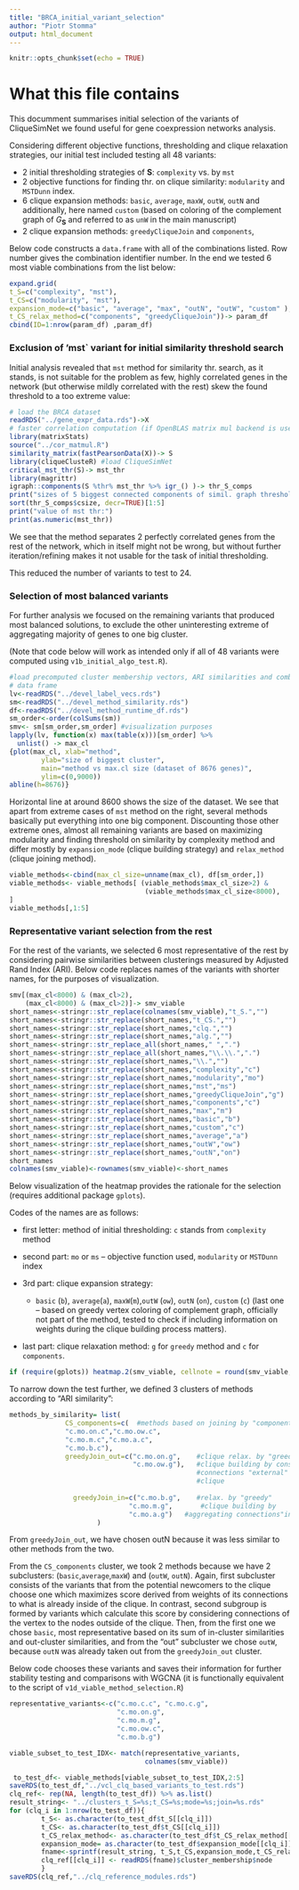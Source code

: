 ---
title: "BRCA_initial_variant_selection"
author: "Piotr Stomma"
output: html_document
---

```{r setup, include=FALSE}
knitr::opts_chunk$set(echo = TRUE)
```

# What this file contains

This documment summarises initial selection of the variants of CliqueSimNet we found useful for gene coexpression networks analysis.

Considering different objective functions, thresholding and clique relaxation strategies, our initial test included testing all 48 variants:

- 2 initial thresholding strategies of $\mathbf{S}$: `complexity` vs. by `mst`
- 2 objective functions for finding thr. on clique similarity: `modularity` and `MSTDunn` index.
- 6 clique expansion methods: `basic`, `average`, `maxW`, `outW`, `outN` and additionally, here named `custom` (based on coloring of the complement graph of $G_{\mathbf{S}}$ and referred to as `unW` in the main manuscript)
- 2 clique expansion methods: `greedyCliqueJoin` and `components`,

Below code constructs a `data.frame` with all of the combinations listed. Row number gives the combination identifier number. In the end we tested 6 most viable combinations from the list below:

```{r}
expand.grid(
t_S=c("complexity", "mst"),
t_CS=c("modularity", "mst"),
expansion_mode=c("basic", "average", "max", "outN", "outW", "custom" ), #custom - coloring of complement graph without caring about weights(unW variant)
t_CS_relax_method=c("components", "greedyCliqueJoin"))-> param_df
cbind(ID=1:nrow(param_df) ,param_df)
```

### Exclusion of 'mst` variant for initial similarity threshold search

Initial analysis revealed that `mst` method for similarity thr. search, as it stands, is not suitable for the problem as few, highly correlated genes in the network (but otherwise mildly correlated with the rest) skew the found threshold to a too extreme value:

```{r t_S, warning=FALSE, message=FALSE}
# load the BRCA dataset
readRDS("../gene_expr_data.rds")->X 
# faster correlation computation (if OpenBLAS matrix mul backend is used):
library(matrixStats)
source("../cor_matmul.R")
similarity_matrix(fastPearsonData(X))-> S
library(cliqueClusteR) #load CliqueSimNet
critical_mst_thr(S)-> mst_thr
library(magrittr)
igraph::components(S %thr% mst_thr %>% igr_() )-> thr_S_comps
print("sizes of 5 biggest connected components of simil. graph thresholded by MST:")
sort(thr_S_comps$csize, decr=TRUE)[1:5]
print("value of mst thr:")
print(as.numeric(mst_thr))
```
We see that the method separates 2 perfectly correlated genes from the rest of the network, which in itself might not be wrong, but without further iteration/refining makes it not usable for the task of initial thresholding. 

This reduced the number of variants to test to 24.

### Selection of most balanced variants

For further analysis we focused on the remaining variants that produced most balanced solutions, to exclude the other uninteresting extreme of aggregating majority of genes to one big cluster.

(Note that code below will work as intended only if all of 48 variants were computed using `v1b_initial_algo_test.R`).

```{r }
#load precomputed cluster membership vectors, ARI similarities and combination
# data frame
lv<-readRDS("../devel_label_vecs.rds")
sm<-readRDS("../devel_method_similarity.rds")
df<-readRDS("../devel_method_runtime_df.rds")
sm_order<-order(colSums(sm))
smv<- sm[sm_order,sm_order] #visualization purposes
lapply(lv, function(x) max(table(x)))[sm_order] %>% 
  unlist() -> max_cl
{plot(max_cl, xlab="method",
        ylab="size of biggest cluster",
        main="method vs max.cl size (dataset of 8676 genes)",
        ylim=c(0,9000))
abline(h=8676)}


```


Horizontal line at around 8600 shows the size of the dataset.
We see that apart from extreme cases of `mst` method on the right,  several methods basically put everything into one big component.
Discounting those other extreme ones, almost all remaining variants are based on maximizing modularity and finding threshold on similarity by complexity method and differ mostly by `expansion_mode` (clique building strategy) and `relax_method` (clique joining method).

```{r}
viable_methods<-cbind(max_cl_size=unname(max_cl), df[sm_order,])
viable_methods<- viable_methods[ (viable_methods$max_cl_size>2) & 
                                  (viable_methods$max_cl_size<8000),
]
viable_methods[,1:5]
```
### Representative variant selection from the rest

For the rest of the variants, we selected 6 most representative of the rest by considering pairwise similarities between clusterings measured by Adjusted Rand Index (ARI).
Below code replaces names of the variants with shorter names, for the purposes of visualization.

```{r}

smv[(max_cl<8000) & (max_cl>2),
    (max_cl<8000) & (max_cl>2)]-> smv_viable
short_names<-stringr::str_replace(colnames(smv_viable),"t_S.","")
short_names<-stringr::str_replace(short_names,"t_CS.","")
short_names<-stringr::str_replace(short_names,"clq.","")
short_names<-stringr::str_replace(short_names,"alg.","")
short_names<-stringr::str_replace_all(short_names," ",".")
short_names<-stringr::str_replace_all(short_names,"\\.\\.",".")
short_names<-stringr::str_replace(short_names,"\\.","")
short_names<-stringr::str_replace(short_names,"complexity","c")
short_names<-stringr::str_replace(short_names,"modularity","mo")
short_names<-stringr::str_replace(short_names,"mst","ms")
short_names<-stringr::str_replace(short_names,"greedyCliqueJoin","g")
short_names<-stringr::str_replace(short_names,"components","c")
short_names<-stringr::str_replace(short_names,"max","m")
short_names<-stringr::str_replace(short_names,"basic","b")
short_names<-stringr::str_replace(short_names,"custom","c")
short_names<-stringr::str_replace(short_names,"average","a")
short_names<-stringr::str_replace(short_names,"outW","ow")
short_names<-stringr::str_replace(short_names,"outN","on")
short_names
colnames(smv_viable)<-rownames(smv_viable)<-short_names
```

Below visualization of the heatmap provides the rationale for the selection (requires additional package `gplots`).

Codes of the names are as follows: 

- first letter: method of initial thresholding: `c` stands from `complexity` method

- second part: `mo` or `ms` -- objective function used, `modularity` or `MSTDunn` index

- 3rd part: clique expansion strategy:

  - `basic` (`b`), `average`(`a`), `maxW`(`m`),`outW` (`ow`), `outN` (`on`), `custom` (`c`) (last one -- based on greedy vertex coloring of complement graph, officially not part of the method, tested to check if including information on weights during the clique building process matters).
  
- last part: clique relaxation method: `g` for `greedy` method and `c` for `components`. 


```{r, warning=FALSE, message=FALSE}
if (require(gplots)) heatmap.2(smv_viable, cellnote = round(smv_viable,2))

```


To narrow down the test further, we defined 3 clusters of methods according to "ARI similarity":

```{r}
methods_by_similarity= list(
              CS_components=c(  #methods based on joining by "components"
              "c.mo.on.c","c.mo.ow.c",
              "c.mo.m.c","c.mo.a.c",
              "c.mo.b.c"), 
              greedyJoin_out=c("c.mo.on.g",    #clique relax. by "greedy"
                               "c.mo.ow.g"),   #clique building by considering
                                               #connections "external" to the 
                                               #clique
            
                greedyJoin_in=c("c.mo.b.g",    #relax. by "greedy"
                              "c.mo.m.g",       #clique building by 
                              "c.mo.a.g")   #aggregating connections"internally"
                      )
```

From `greedyJoin_out`, we have chosen outN because it was less similar to other methods from the two.

From the `CS_components` cluster, we took 2 methods because we have 2 subclusters: (`basic`,`average`,`maxW`) and (`outW`, `outN`).
Again, first subcluster consists of the variants that from the potential newcomers to the clique choose one which maximizes score derived from weights of its connections to what is already inside of the clique.
In contrast, second subgroup is formed by variants which calculate this score by considering connections of the vertex to the nodes outside of the clique.
Then, from the first one we chose `basic`, most representative based on its sum of in-cluster similarities and out-cluster similarities,
and from the "out" subcluster we chose `outW`, because `outN` was already taken out from the `greedyJoin_out` cluster.

Below code chooses these variants and saves their information for further stability testing and comparisons with WGCNA (it is functionally equivalent to the script of `v1d_viable_method_selection.R`)

```{r}
representative_variants<-c("c.mo.c.c", "c.mo.c.g",
                           "c.mo.on.g",
                           "c.mo.m.g",
                           "c.mo.ow.c",
                           "c.mo.b.g")
```



```{r, eval=FALSE}
viable_subset_to_test_IDX<- match(representative_variants,
                                  colnames(smv_viable))

 to_test_df<- viable_methods[viable_subset_to_test_IDX,2:5]
saveRDS(to_test_df,"../vcl_clq_based_variants_to_test.rds")
clq_ref<- rep(NA, length(to_test_df)) %>% as.list()
result_string<- "../clusters_t_S=%s;t_CS=%s;mode=%s;join=%s.rds"
for (clq_i in 1:nrow(to_test_df)){
        t_S<- as.character(to_test_df$t_S[[clq_i]])
        t_CS<- as.character(to_test_df$t_CS[[clq_i]])
        t_CS_relax_method<- as.character(to_test_df$t_CS_relax_method[[clq_i]])
        expansion_mode= as.character(to_test_df$expansion_mode[[clq_i]])
        fname<-sprintf(result_string, t_S,t_CS,expansion_mode,t_CS_relax_method)
        clq_ref[[clq_i]] <- readRDS(fname)$cluster_membership$node
        }
saveRDS(clq_ref,"../clq_reference_modules.rds")

```
